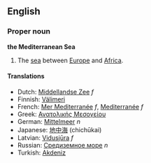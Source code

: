 ==English==
===Proper noun===
'''the Mediterranean Sea'''

#The [[sea]] between [[Europe]] and [[Africa]].

====Translations====
*Dutch: [[Middellandse Zee]] ''f''
*Finnish: [[Välimeri]]
*French: [[Mer Mediterranée]] ''f'', [[Mediterranée]] ''f''
*Greek: [[Ανατολικής Μεσογείου]]
*German: [[Mittelmeer]] ''n''
*Japanese: [[地中海]] (chichūkai)
*Latvian: [[Vidusjūra]] ''f''
*Russian: [[Средиземное море]] ''n''
*Turkish: [[Akdeniz]]